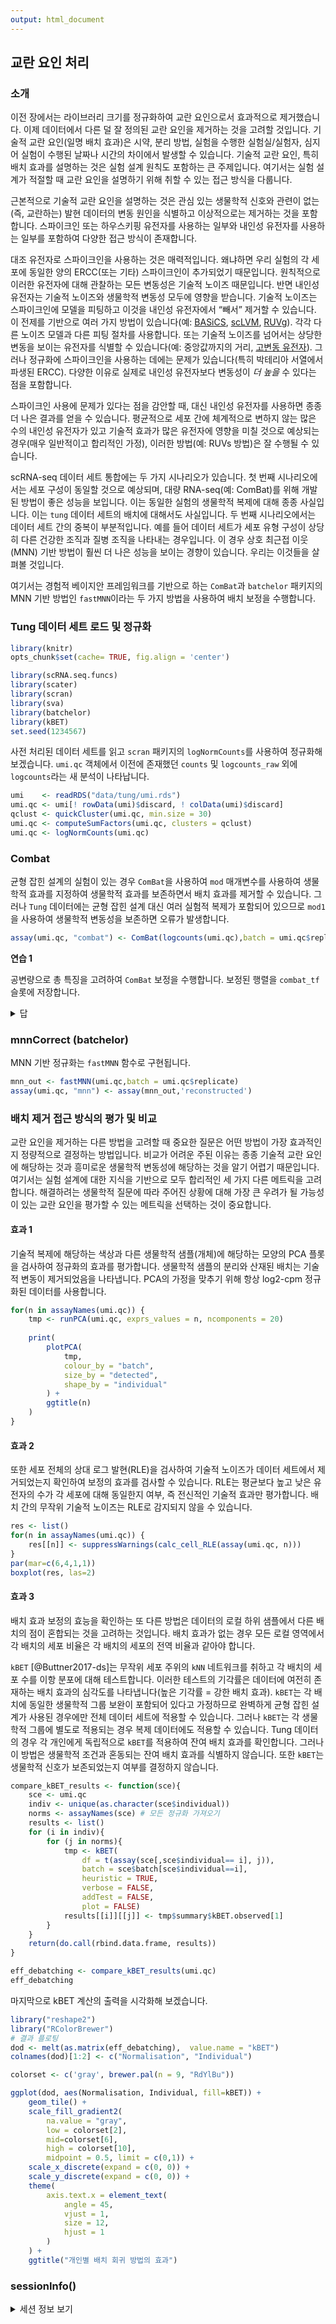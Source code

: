 ```yaml
---
output: html_document
---
```


## 교란 요인 처리

### 소개

이전 장에서는 라이브러리 크기를 정규화하여 교란 요인으로서 효과적으로 제거했습니다. 이제 데이터에서 다른 덜 잘 정의된 교란 요인을 제거하는 것을 고려할 것입니다. 기술적 교란 요인(일명 배치 효과)은 시약, 분리 방법, 실험을 수행한 실험실/실험자, 심지어 실험이 수행된 날짜나 시간의 차이에서 발생할 수 있습니다. 기술적 교란 요인, 특히 배치 효과를 설명하는 것은 실험 설계 원칙도 포함하는 큰 주제입니다. 여기서는 실험 설계가 적절할 때 교란 요인을 설명하기 위해 취할 수 있는 접근 방식을 다룹니다.

근본적으로 기술적 교란 요인을 설명하는 것은 관심 있는 생물학적 신호와 관련이 없는(즉, 교란하는) 발현 데이터의 변동 원인을 식별하고 이상적으로는 제거하는 것을 포함합니다. 스파이크인 또는 하우스키핑 유전자를 사용하는 일부와 내인성 유전자를 사용하는 일부를 포함하여 다양한 접근 방식이 존재합니다.

대조 유전자로 스파이크인을 사용하는 것은 매력적입니다. 왜냐하면 우리 실험의 각 세포에 동일한 양의 ERCC(또는 기타) 스파이크인이 추가되었기 때문입니다. 원칙적으로 이러한 유전자에 대해 관찰하는 모든 변동성은 기술적 노이즈 때문입니다. 반면 내인성 유전자는 기술적 노이즈와 생물학적 변동성 모두에 영향을 받습니다. 기술적 노이즈는 스파이크인에 모델을 피팅하고 이것을 내인성 유전자에서 "빼서" 제거할 수 있습니다. 이 전제를 기반으로 여러 가지 방법이 있습니다(예: [BASiCS](https://github.com/catavallejos/BASiCS), [scLVM](https://github.com/PMBio/scLVM), [RUVg](http://bioconductor.org/packages/release/bioc/html/RUVSeq.html)). 각각 다른 노이즈 모델과 다른 피팅 절차를 사용합니다. 또는 기술적 노이즈를 넘어서는 상당한 변동을 보이는 유전자를 식별할 수 있습니다(예: 중앙값까지의 거리, [고변동 유전자](http://www.nature.com/nmeth/journal/v10/n11/full/nmeth.2645.html)). 그러나 정규화에 스파이크인을 사용하는 데에는 문제가 있습니다(특히 박테리아 서열에서 파생된 ERCC). 다양한 이유로 실제로 내인성 유전자보다 변동성이 *더 높을* 수 있다는 점을 포함합니다.

스파이크인 사용에 문제가 있다는 점을 감안할 때, 대신 내인성 유전자를 사용하면 종종 더 나은 결과를 얻을 수 있습니다. 평균적으로 세포 간에 체계적으로 변하지 않는 많은 수의 내인성 유전자가 있고 기술적 효과가 많은 유전자에 영향을 미칠 것으로 예상되는 경우(매우 일반적이고 합리적인 가정), 이러한 방법(예: RUVs 방법)은 잘 수행될 수 있습니다.

scRNA-seq 데이터 세트 통합에는 두 가지 시나리오가 있습니다. 첫 번째 시나리오에서는 세포 구성이 동일할 것으로 예상되며, 대량 RNA-seq(예: ComBat)를 위해 개발된 방법이 좋은 성능을 보입니다. 이는 동일한 실험의 생물학적 복제에 대해 종종 사실입니다. 이는 `tung` 데이터 세트의 배치에 대해서도 사실입니다. 두 번째 시나리오에서는 데이터 세트 간의 중복이 부분적입니다. 예를 들어 데이터 세트가 세포 유형 구성이 상당히 다른 건강한 조직과 질병 조직을 나타내는 경우입니다. 이 경우 상호 최근접 이웃(MNN) 기반 방법이 훨씬 더 나은 성능을 보이는 경향이 있습니다. 우리는 이것들을 살펴볼 것입니다.

여기서는 경험적 베이지안 프레임워크를 기반으로 하는 `ComBat`과 `batchelor` 패키지의 MNN 기반 방법인 `fastMNN`이라는 두 가지 방법을 사용하여 배치 보정을 수행합니다.

### Tung 데이터 세트 로드 및 정규화

```r
library(knitr)
opts_chunk$set(cache= TRUE, fig.align = 'center')
```

```r
library(scRNA.seq.funcs)
library(scater)
library(scran)
library(sva)
library(batchelor)
library(kBET)
set.seed(1234567)
```

사전 처리된 데이터 세트를 읽고 `scran` 패키지의 `logNormCounts`를 사용하여 정규화해 보겠습니다. `umi.qc` 객체에서 이전에 존재했던 `counts` 및 `logcounts_raw` 외에 `logcounts`라는 새 분석이 나타납니다.

```r
umi    <- readRDS("data/tung/umi.rds")
umi.qc <- umi[! rowData(umi)$discard, ! colData(umi)$discard]
qclust <- quickCluster(umi.qc, min.size = 30)
umi.qc <- computeSumFactors(umi.qc, clusters = qclust)
umi.qc <- logNormCounts(umi.qc)
```

### Combat

균형 잡힌 설계의 실험이 있는 경우 `ComBat`을 사용하여 `mod` 매개변수를 사용하여 생물학적 효과를 지정하여 생물학적 효과를 보존하면서 배치 효과를 제거할 수 있습니다. 그러나 `Tung` 데이터에는 균형 잡힌 설계 대신 여러 실험적 복제가 포함되어 있으므로 `mod1`을 사용하여 생물학적 변동성을 보존하면 오류가 발생합니다.

```r
assay(umi.qc, "combat") <- ComBat(logcounts(umi.qc),batch = umi.qc$replicate)
```

__연습 1__

공변량으로 총 특징을 고려하여 `ComBat` 보정을 수행합니다. 보정된 행렬을 `combat_tf` 슬롯에 저장합니다.

<details><summary>답</summary>

```r
assay(umi.qc, "combat_tf") <- ComBat(logcounts(umi.qc),batch = umi.qc$detected)
```

</details>

### mnnCorrect (batchelor)

MNN 기반 정규화는 `fastMNN` 함수로 구현됩니다.

```r
mnn_out <- fastMNN(umi.qc,batch = umi.qc$replicate)
assay(umi.qc, "mnn") <- assay(mnn_out,'reconstructed')
```


### 배치 제거 접근 방식의 평가 및 비교

교란 요인을 제거하는 다른 방법을 고려할 때 중요한 질문은 어떤 방법이 가장 효과적인지 정량적으로 결정하는 방법입니다. 비교가 어려운 주된 이유는 종종 기술적 교란 요인에 해당하는 것과 흥미로운 생물학적 변동성에 해당하는 것을 알기 어렵기 때문입니다. 여기서는 실험 설계에 대한 지식을 기반으로 모두 합리적인 세 가지 다른 메트릭을 고려합니다. 해결하려는 생물학적 질문에 따라 주어진 상황에 대해 가장 큰 우려가 될 가능성이 있는 교란 요인을 평가할 수 있는 메트릭을 선택하는 것이 중요합니다.

#### 효과 1

기술적 복제에 해당하는 색상과 다른 생물학적 샘플(개체)에 해당하는 모양의 PCA 플롯을 검사하여 정규화의 효과를 평가합니다. 생물학적 샘플의 분리와 산재된 배치는 기술적 변동이 제거되었음을 나타냅니다. PCA의 가정을 맞추기 위해 항상 log2-cpm 정규화된 데이터를 사용합니다.

```r
for(n in assayNames(umi.qc)) {
    tmp <- runPCA(umi.qc, exprs_values = n, ncomponents = 20)
    
    print(
        plotPCA(
            tmp,
            colour_by = "batch",
            size_by = "detected",
            shape_by = "individual"
        ) +
        ggtitle(n)
    )
}
```

#### 효과 2

또한 세포 전체의 상대 로그 발현(RLE)을 검사하여 기술적 노이즈가 데이터 세트에서 제거되었는지 확인하여 보정의 효과를 검사할 수 있습니다. RLE는 평균보다 높고 낮은 유전자의 수가 각 세포에 대해 동일한지 여부, 즉 전신적인 기술적 효과만 평가합니다. 배치 간의 무작위 기술적 노이즈는 RLE로 감지되지 않을 수 있습니다.

```r

res <- list()
for(n in assayNames(umi.qc)) {
	res[[n]] <- suppressWarnings(calc_cell_RLE(assay(umi.qc, n)))
}
par(mar=c(6,4,1,1))
boxplot(res, las=2)
```

#### 효과 3

배치 효과 보정의 효능을 확인하는 또 다른 방법은 데이터의 로컬 하위 샘플에서 다른 배치의 점이 혼합되는 것을 고려하는 것입니다. 배치 효과가 없는 경우 모든 로컬 영역에서 각 배치의 세포 비율은 각 배치의 세포의 전역 비율과 같아야 합니다.

`kBET` [@Buttner2017-ds]는 무작위 세포 주위의 `kNN` 네트워크를 취하고 각 배치의 세포 수를 이항 분포에 대해 테스트합니다. 이러한 테스트의 기각률은 데이터에 여전히 존재하는 배치 효과의 심각도를 나타냅니다(높은 기각률 = 강한 배치 효과). `kBET`는 각 배치에 동일한 생물학적 그룹 보완이 포함되어 있다고 가정하므로 완벽하게 균형 잡힌 설계가 사용된 경우에만 전체 데이터 세트에 적용할 수 있습니다. 그러나 `kBET`는 각 생물학적 그룹에 별도로 적용되는 경우 복제 데이터에도 적용할 수 있습니다. Tung 데이터의 경우 각 개인에게 독립적으로 `kBET`를 적용하여 잔여 배치 효과를 확인합니다. 그러나 이 방법은 생물학적 조건과 혼동되는 잔여 배치 효과를 식별하지 않습니다. 또한 `kBET`는 생물학적 신호가 보존되었는지 여부를 결정하지 않습니다.

```r
compare_kBET_results <- function(sce){
    sce <- umi.qc
    indiv <- unique(as.character(sce$individual))
    norms <- assayNames(sce) # 모든 정규화 가져오기
    results <- list()
    for (i in indiv){ 
        for (j in norms){
            tmp <- kBET(
                df = t(assay(sce[,sce$individual== i], j)), 
                batch = sce$batch[sce$individual==i], 
                heuristic = TRUE, 
                verbose = FALSE, 
                addTest = FALSE, 
                plot = FALSE)
            results[[i]][[j]] <- tmp$summary$kBET.observed[1]
        }
    }
    return(do.call(rbind.data.frame, results))
}

eff_debatching <- compare_kBET_results(umi.qc)
eff_debatching
```

마지막으로 kBET 계산의 출력을 시각화해 보겠습니다.

```r
library("reshape2")
library("RColorBrewer")
# 결과 플로팅
dod <- melt(as.matrix(eff_debatching),  value.name = "kBET")
colnames(dod)[1:2] <- c("Normalisation", "Individual")

colorset <- c('gray', brewer.pal(n = 9, "RdYlBu"))

ggplot(dod, aes(Normalisation, Individual, fill=kBET)) +  
    geom_tile() +
    scale_fill_gradient2(
        na.value = "gray",
        low = colorset[2],
        mid=colorset[6],
        high = colorset[10],
        midpoint = 0.5, limit = c(0,1)) +
    scale_x_discrete(expand = c(0, 0)) +
    scale_y_discrete(expand = c(0, 0)) + 
    theme(
        axis.text.x = element_text(
            angle = 45, 
            vjust = 1, 
            size = 12, 
            hjust = 1
        )
    ) + 
    ggtitle("개인별 배치 회귀 방법의 효과")
```

### sessionInfo()

<details><summary>세션 정보 보기</summary>
```r
sessionInfo()
```
</details>